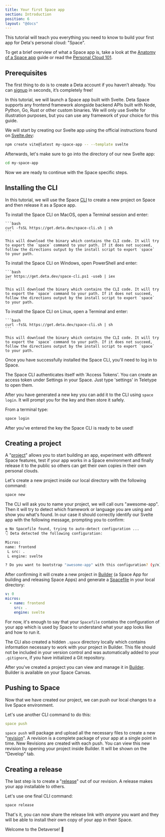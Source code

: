 ```yaml
---
title: Your first Space app
section: Introduction
position: 6
layout: "@docs"
---
```



This tutorial will teach you everything you need to know to build your first app for Deta's personal cloud: "Space".

To get a brief overview of what a Space app is, take a look at the [Anatomy of a Space app](/docs/en/introduction/app-anatomy) guide or read the [Personal Cloud 101](/docs/en/introduction/personal-cloud).

## Prerequisites

The first thing to do is to create a Deta account if you haven’t already. You can [signup](https://deta.space/signup) in seconds, it’s completely free!

In this tutorial, we will launch a Space app built with Svelte. Deta Space supports any frontend framework alongside backend APIs built with Node, Python, Go, Rust or other custom binaries. We will only use Svelte for illustration purposes, but you can use any framework of your choice for this guide.

We will start by creating our Svelte app using the official instructions found on [Svelte.dev](https://svelte.dev/):

```bash
npm create vite@latest my-space-app -- --template svelte
```

Afterwards, let's make sure to go into the directory of our new Svelte app:

```bash
cd my-space-app
```

Now we are ready to continue with the Space specific steps.

## Installing the CLI

In this tutorial, we will use the Space [CLI](/docs/en/reference/cli) to create a new project on Space and then release it as a Space app.


<OSTabs>
  <Fragment slot="mac">
    To install the Space CLI on MacOS, open a Terminal session and enter:

    ```bash
    curl -fsSL https://get.deta.dev/space-cli.sh | sh
    ```

    This will download the binary which contains the CLI code. It will try to export the `space` command to your path. If it does not succeed, follow the directions output by the install script to export `space` to your path.
  </Fragment>

  <Fragment slot="win">
    To install the Space CLI on Windows, open PowerShell and enter:

    ```bash
    iwr https://get.deta.dev/space-cli.ps1 -useb | iex
    ```

    This will download the binary which contains the CLI code. It will try to export the `space` command to your path. If it does not succeed, follow the directions output by the install script to export `space` to your path.
  </Fragment>
  
  <Fragment slot="linux">
    To install the Space CLI on Linux, open a Terminal and enter:

    ```bash
    curl -fsSL https://get.deta.dev/space-cli.sh | sh
    ```

    This will download the binary which contains the CLI code. It will try to export the `space` command to your path. If it does not succeed, follow the directions output by the install script to export `space` to your path.
  </Fragment>

</OSTabs>

Once you have successfully installed the Space CLI, you'll need to log in to Space.

The Space CLI authenticates itself with 'Access Tokens'. You can create an access token under Settings in your Space. Just type 'settings' in Teletype to open them.

After you have generated a new key you can add it to the CLI using `space login`. It will prompt you for the key and then store it safely.

From a terminal type: 

```bash
space login
```

After you've entered the key the Space CLI is ready to be used!

## Creating a project

A "[project](/docs/en/basics/projects)" allows you to start building an app, experiment with different Space features, test if your app works in a Space environment and finally release it to the public so others can get their own copies in their own personal clouds.

Let's create a new project inside our local directory with the following command:

```bash
space new 
```

The CLI will ask you to name your project, we will call ours "awesome-app". Then it will try to detect which framework or language you are using and show you what's found. In our case it should correctly identify our Svelte app with the following message, prompting you to confirm:

```bash
⚙️ No Spacefile found, trying to auto-detect configuration ...
👇 Deta detected the following configuration:

Micros:   
name: frontend
 L src: .
 L engine: svelte

? Do you want to bootstrap "awesome-app" with this configuration? (y/n)
```

After confirming it will create a new project in [Builder](/docs/en/basics/projects#projects-in-builder) (a Space App for building and releasing Space Apps) and generate a [Spacefile](/docs/en/reference/spacefile) in your local directory:

```yaml
v: 0
micros:
  - name: frontend
    src: .
    engine: svelte
```

For now, it's enough to say that your `Spacefile` contains the configuration of your app which is used by Space to understand what your app looks like and how to run it.

The CLI also created a hidden `.space` directory locally which contains information necessary to work with your project in Builder. This file should not be included in your version control and was automatically added to your `.gitignore`, if you have initialized a Git repository.

After you've created a project you can view and manage it in [Builder](/docs/en/basics/projects#projects-in-builder). Builder is available on your Space Canvas.

## Pushing to Space

Now that we have created our project, we can push our local changes to a live Space environment.

Let's use another CLI command to do this:

```yaml
space push
```

`space push` will package and upload all the necessary files to create a new "[revision](/docs/en/basics/revisions#whats-a-revision)". A revision is a complete package of your app at a single point in time. New Revisions are created with each push. You can view this new revision by opening your project inside Builder. It will be shown on the "Develop" tab.

## Creating a release

The last step is to create a "[release](/docs/en/basics/releases)" out of our revision. A release makes your app installable to others.

Let's use one final CLI command:

```bash
space release
```

That's it, you can now share the release link with *anyone* you want and they will be able to install their own copy of your app in their Space.

Welcome to the Detaverse! 🚀